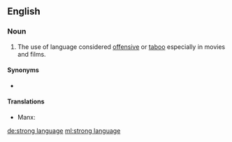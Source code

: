 ==English==

===Noun===
{{en-noun|-|head=[[strong]] [[language]]}}

# The use of language considered [[offensive]] or [[taboo]] especially in movies and films.

====Synonyms====
* {{l|en|swearing}}

====Translations====
{{trans-top|use of language considered offensive or taboo especially in movies and films}}
* Manx: {{t|gv|caaynt lajer|f}}
{{trans-mid}}
{{trans-bottom}}

[[de:strong language]]
[[ml:strong language]]